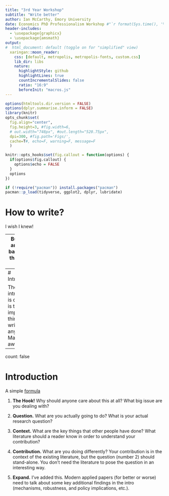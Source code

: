 ```yaml
---
title: "3rd Year Workshop"
subtitle: "Write better"
author: Ian McCarthy, Emory University
date: Economics PhD Professionalism Workshop #"`r format(Sys.time(), '%d %B %Y')`"
header-includes: 
  - \usepackage{graphicx}
  - \usepackage{amsmath}
output:
#  html_document: default (toggle on for "simplified" view)
  xaringan::moon_reader:
    css: [default, metropolis, metropolis-fonts, custom.css] 
    lib_dir: libs
    nature:
      highlightStyle: github
      highlightLines: true
      countIncrementalSlides: false
      ratio: "16:9"
      beforeInit: "macros.js"
---
```


<!-- Adjust some CSS code for font size, maintain R code font size -->
<style type="text/css">
.remark-slide-content {
    font-size: 30px;
    padding: 1em 2em 1em 2em;    
}
.remark-code, .remark-inline-code { 
    font-size: 20px;
}
</style>


<!-- Set R options for how code chunks are displayed and load packages -->
```r
options(htmltools.dir.version = FALSE)
options(dplyr.summarise.inform = FALSE)
library(knitr)
opts_chunk$set(
  fig.align="center",  
  fig.height=3, #fig.width=6,
  # out.width="748px", #out.length="520.75px",
  dpi=300, #fig.path='Figs/',
  cache=T#, echo=F, warning=F, message=F
  )

knitr::opts_hooks$set(fig.callout = function(options) {
  if(options$fig.callout) {
    options$echo = FALSE
  }
  options
})

if (!require("pacman")) install.packages("pacman")
pacman::p_load(tidyverse, ggplot2, dplyr, lubridate)
```

# How to write?

I wish I knew!

--
But there are some basic rules that might help

---
# Introduction

The introduction is critical. It is the most important thing you'll write for any paper. Make it awesome!

---
count: false

# Introduction

A simple [formula](https://www.albany.edu/spatial/training/5-The%20Introduction%20Formula.pdf)

1. **The Hook!** Why should anyone care about this at all? What big issue are you dealing with?

2. **Question.** What are you actually going to do? What is your actual research question?

3. **Context.** What are the key things that other people have done? What literature should a reader know in order to understand your contribution?

4. **Contribution.** What are you doing differently? Your contribution is in the context of the existing literature, but the question (number 2) should stand-alone. You don't need the literature to pose the question in an interesting way.

5. **Expand.** I've added this. Modern applied papers (for better or worse) need to talk about some key additional findings in the intro (mechanisms, robustness, and policy implications, etc.).
